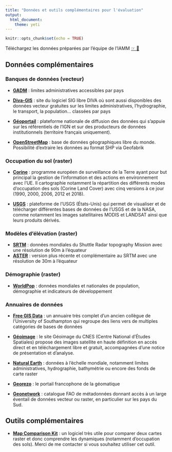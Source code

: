 ```yaml
---
title: "Données et outils complémentaires pour l'évaluation"
output: 
  html_document: 
    theme: yeti
---
```


```r
knitr::opts_chunk$set(echo = TRUE)
```

Téléchargez les données préparées par l'équipe de l'IAMM [☞ 💾](https://cloudia.iamm.fr/index.php/s/qQHvC9v8orErlYB/download)

## Données complémentaires

### Banques de données (vecteur)

- [**GADM**](https://www.gadm.org/download_country_v3.html) : limites administratives accessibles par pays

- [**Diva-GIS**](http://www.diva-gis.org/gdata) : site du logiciel SIG libre DIVA où sont aussi disponibles des données vecteur gratuites sur les limites administratives, l'hydrographie, le transport, la population... classées par pays 

- [**Géoportail**](http://geoportail.gouv.fr) : plateforme nationale de diffusion des données qui s’appuie sur les référentiels de l’IGN et sur des producteurs de données institutionnels (territoire français uniquement).

- [**OpenStreetMap**](http://download.geofabrik.de/openstreetmap/) :  base de données géographiques libre du monde. Possibilité d'extraire les données au format SHP via Geofabrik


### Occupation du sol (raster)

- [**Corine**](https://land.copernicus.eu/pan-european/corine-land-cover) : programme européen de surveillance de la Terre ayant pour but principal la gestion de l’information et des actions en environnement avec l’UE. Il cartographie notamment la répartition des différents modes d'occupation des sols (Corine Land Cover) avec cinq versions à ce jour  (1990, 2000, 2006, 2012 et 2018).

- [**USGS**](https://earthexplorer.usgs.gov) : plateforme de l'USGS (États-Unis) qui permet de visualiser et de télécharger différentes bases de données de l'USGS et de la NASA, comme notamment les images satellitaires MODIS et LANDSAT ainsi que leurs produits dérivés. 

### Modèles d'élévation (raster)

- [**SRTM**](http://dwtkns.com/srtm/) : données mondiales du Shuttle Radar topography Mission avec une résolution de 90m à l'équateur
- [**ASTER**](http://asterweb.jpl.nasa.gov/gdem.asp) : version plus récente et complémentaire au SRTM avec une résolution de 30m à l'équateur

### Démographie (raster)
- [**WorldPop**](https://www.worldpop.org) : données mondiales et nationales de population, démographie et indicateurs de développement

### Annuaires de données

- [**Free GIS Data**](https://freegisdata.rtwilson.com) : un annuaire très complet d'un ancien collègue de l'University of Southampton qui regroupe des liens vers de multiples catégories de bases de données

- [**Géoimage**](https://geoimage.cnes.fr) : le site Géoimage du CNES (Centre National d'Études Spatiales) propose des images satellite en haute définition en accès direct et en téléchargement libre et gratuit, accompagnées d'une notice de présentation et d'analyse.

- [**Natural Earth**](http://www.naturalearthdata.com/downloads/) : données à l'échelle mondiale, notamment limites administratives, hydrographie, bathymétrie ou encore des fonds de carte raster

- [**Georezo**](http://georezo.net/annuaire/donnees-c-4.html) : le portail francophone de la géomatique 

- [**Geonetwork**](http://www.fao.org/geonetwork/) : catalogue FAO de métadonnées donnant accès à un large éventail de données vecteur ou raster, en particulier sur les pays du Sud. 


## Outils complémentaires

- [**Map Comparison Kit**](http://mck.riks.nl) : un logiciel très utile pour comparer deux cartes raster et donc comprendre les dynamiques (notamment d'occupation des sols). Merci de me contacter si vous souhaitez utiliser cet outil.
